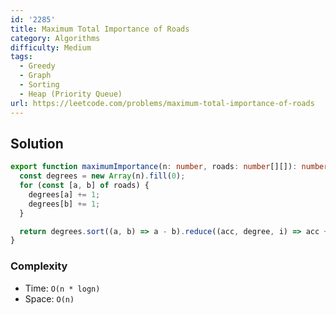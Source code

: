 ```yaml
---
id: '2285'
title: Maximum Total Importance of Roads
category: Algorithms
difficulty: Medium
tags:
  - Greedy
  - Graph
  - Sorting
  - Heap (Priority Queue)
url: https://leetcode.com/problems/maximum-total-importance-of-roads
---
```


## Solution

```typescript showLineNumbers
export function maximumImportance(n: number, roads: number[][]): number {
  const degrees = new Array(n).fill(0);
  for (const [a, b] of roads) {
    degrees[a] += 1;
    degrees[b] += 1;
  }

  return degrees.sort((a, b) => a - b).reduce((acc, degree, i) => acc + degree * (i + 1), 0);
}
```

### Complexity

- Time: `O(n * logn)`
- Space: `O(n)`
